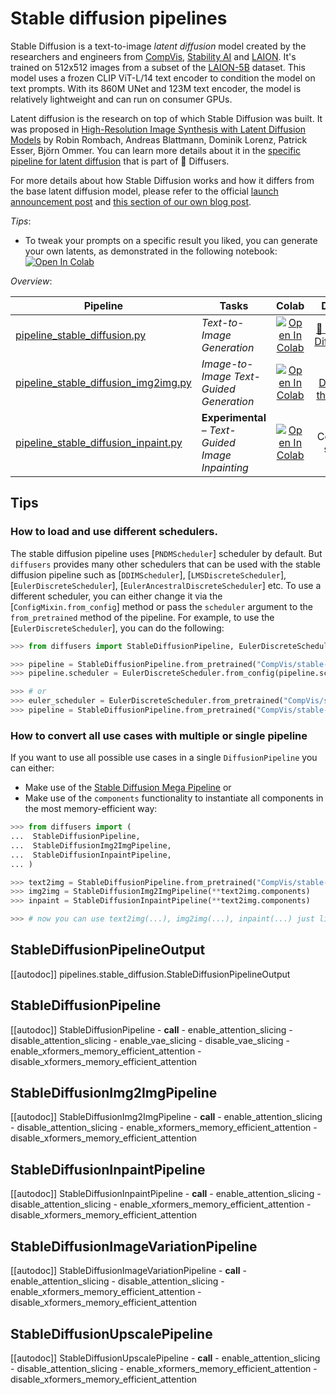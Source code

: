<!--Copyright 2022 The HuggingFace Team. All rights reserved.

Licensed under the Apache License, Version 2.0 (the "License"); you may not use this file except in compliance with
the License. You may obtain a copy of the License at

http://www.apache.org/licenses/LICENSE-2.0

Unless required by applicable law or agreed to in writing, software distributed under the License is distributed on
an "AS IS" BASIS, WITHOUT WARRANTIES OR CONDITIONS OF ANY KIND, either express or implied. See the License for the
specific language governing permissions and limitations under the License.
-->

# Stable diffusion pipelines

Stable Diffusion is a text-to-image _latent diffusion_ model created by the researchers and engineers from [CompVis](https://github.com/CompVis), [Stability AI](https://stability.ai/) and [LAION](https://laion.ai/). It's trained on 512x512 images from a subset of the [LAION-5B](https://laion.ai/blog/laion-5b/) dataset. This model uses a frozen CLIP ViT-L/14 text encoder to condition the model on text prompts. With its 860M UNet and 123M text encoder, the model is relatively lightweight and can run on consumer GPUs.

Latent diffusion is the research on top of which Stable Diffusion was built. It was proposed in [High-Resolution Image Synthesis with Latent Diffusion Models](https://arxiv.org/abs/2112.10752) by Robin Rombach, Andreas Blattmann, Dominik Lorenz, Patrick Esser, Björn Ommer. You can learn more details about it in the [specific pipeline for latent diffusion](pipelines/latent_diffusion) that is part of 🤗 Diffusers.

For more details about how Stable Diffusion works and how it differs from the base latent diffusion model, please refer to the official [launch announcement post](https://stability.ai/blog/stable-diffusion-announcement) and [this section of our own blog post](https://huggingface.co/blog/stable_diffusion#how-does-stable-diffusion-work).

*Tips*:
- To tweak your prompts on a specific result you liked, you can generate your own latents, as demonstrated in the following notebook: [![Open In Colab](https://colab.research.google.com/assets/colab-badge.svg)](https://colab.research.google.com/github/pcuenca/diffusers-examples/blob/main/notebooks/stable-diffusion-seeds.ipynb)

*Overview*:

| Pipeline | Tasks | Colab | Demo
|---|---|:---:|:---:|
| [pipeline_stable_diffusion.py](https://github.com/huggingface/diffusers/blob/main/src/diffusers/pipelines/stable_diffusion/pipeline_stable_diffusion.py) | *Text-to-Image Generation* | [![Open In Colab](https://colab.research.google.com/assets/colab-badge.svg)](https://colab.research.google.com/github/huggingface/notebooks/blob/main/diffusers/stable_diffusion.ipynb) | [🤗 Stable Diffusion](https://huggingface.co/spaces/stabilityai/stable-diffusion)
| [pipeline_stable_diffusion_img2img.py](https://github.com/huggingface/diffusers/blob/main/src/diffusers/pipelines/stable_diffusion/pipeline_stable_diffusion_img2img.py) | *Image-to-Image Text-Guided Generation* | [![Open In Colab](https://colab.research.google.com/assets/colab-badge.svg)](https://colab.research.google.com/github/huggingface/notebooks/blob/main/diffusers/image_2_image_using_diffusers.ipynb) | [🤗 Diffuse the Rest](https://huggingface.co/spaces/huggingface/diffuse-the-rest)
| [pipeline_stable_diffusion_inpaint.py](https://github.com/huggingface/diffusers/blob/main/src/diffusers/pipelines/stable_diffusion/pipeline_stable_diffusion_inpaint.py) | **Experimental** – *Text-Guided Image Inpainting* | [![Open In Colab](https://colab.research.google.com/assets/colab-badge.svg)](https://colab.research.google.com/github/huggingface/notebooks/blob/main/diffusers/in_painting_with_stable_diffusion_using_diffusers.ipynb) | Coming soon

## Tips

### How to load and use different schedulers.

The stable diffusion pipeline uses [`PNDMScheduler`] scheduler by default. But `diffusers` provides many other schedulers that can be used with the stable diffusion pipeline such as [`DDIMScheduler`], [`LMSDiscreteScheduler`], [`EulerDiscreteScheduler`], [`EulerAncestralDiscreteScheduler`] etc.
To use a different scheduler, you can either change it via the [`ConfigMixin.from_config`] method or pass the `scheduler` argument to the `from_pretrained` method of the pipeline. For example, to use the [`EulerDiscreteScheduler`], you can do the following:

```python
>>> from diffusers import StableDiffusionPipeline, EulerDiscreteScheduler

>>> pipeline = StableDiffusionPipeline.from_pretrained("CompVis/stable-diffusion-v1-4")
>>> pipeline.scheduler = EulerDiscreteScheduler.from_config(pipeline.scheduler.config)

>>> # or
>>> euler_scheduler = EulerDiscreteScheduler.from_pretrained("CompVis/stable-diffusion-v1-4", subfolder="scheduler")
>>> pipeline = StableDiffusionPipeline.from_pretrained("CompVis/stable-diffusion-v1-4", scheduler=euler_scheduler)
```


### How to convert all use cases with multiple or single pipeline

If you want to use all possible use cases in a single `DiffusionPipeline` you can either:
- Make use of the [Stable Diffusion Mega Pipeline](https://github.com/huggingface/diffusers/tree/main/examples/community#stable-diffusion-mega) or 
- Make use of the `components` functionality to instantiate all components in the most memory-efficient way:

```python
>>> from diffusers import (
...	 StableDiffusionPipeline,
...	 StableDiffusionImg2ImgPipeline,
...	 StableDiffusionInpaintPipeline,
... )

>>> text2img = StableDiffusionPipeline.from_pretrained("CompVis/stable-diffusion-v1-4")
>>> img2img = StableDiffusionImg2ImgPipeline(**text2img.components)
>>> inpaint = StableDiffusionInpaintPipeline(**text2img.components)

>>> # now you can use text2img(...), img2img(...), inpaint(...) just like the call methods of each respective pipeline
```

## StableDiffusionPipelineOutput
[[autodoc]] pipelines.stable_diffusion.StableDiffusionPipelineOutput

## StableDiffusionPipeline
[[autodoc]] StableDiffusionPipeline
	- __call__
	- enable_attention_slicing
	- disable_attention_slicing
	- enable_vae_slicing
	- disable_vae_slicing
	- enable_xformers_memory_efficient_attention
	- disable_xformers_memory_efficient_attention

## StableDiffusionImg2ImgPipeline
[[autodoc]] StableDiffusionImg2ImgPipeline
	- __call__
	- enable_attention_slicing
	- disable_attention_slicing
	- enable_xformers_memory_efficient_attention
	- disable_xformers_memory_efficient_attention

## StableDiffusionInpaintPipeline
[[autodoc]] StableDiffusionInpaintPipeline
	- __call__
	- enable_attention_slicing
	- disable_attention_slicing
	- enable_xformers_memory_efficient_attention
	- disable_xformers_memory_efficient_attention

## StableDiffusionImageVariationPipeline
[[autodoc]] StableDiffusionImageVariationPipeline
	- __call__
	- enable_attention_slicing
	- disable_attention_slicing
	- enable_xformers_memory_efficient_attention
	- disable_xformers_memory_efficient_attention


## StableDiffusionUpscalePipeline
[[autodoc]] StableDiffusionUpscalePipeline
	- __call__
	- enable_attention_slicing
	- disable_attention_slicing
	- enable_xformers_memory_efficient_attention
	- disable_xformers_memory_efficient_attention
